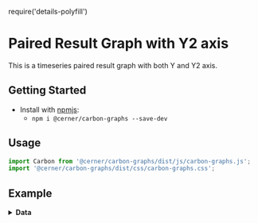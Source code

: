 require('details-polyfill')

#  Paired Result Graph with Y2 axis

This is a timeseries paired result graph with both Y and Y2 axis.

## Getting Started

- Install with [npmjs](https://www.npmjs.com):
  - `npm i @cerner/carbon-graphs --save-dev`

## Usage
```js
import Carbon from '@cerner/carbon-graphs/dist/js/carbon-graphs.js';
import '@cerner/carbon-graphs/dist/css/carbon-graphs.css';
```

## Example
<PairedResultGraph />

<details>
<summary style={{fontSize: 24 }}>
<b>Data</b>
</summary>

### Graph Config object
<GraphConfig />

### Data object
#### Dataset 1
<DataObject1 />

#### Dataset 2
<DataObject2 />
</details>
